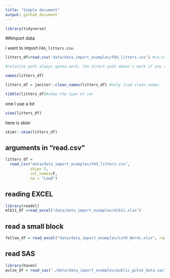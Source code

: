 ```yaml
---
title: "Simple document"
output: github_document
---
```


```r
library(tidyverse)

```


##import data

i want to import `FAS_litters.csv`.

```r
litters_df=read.csv('data/data_import_examples/FAS_litters.csv') #re;ative

#relative path always gonna work; the direct path doesn't work if you share the the R and data
```

```r
names(litters_df)

litters_df = janitor::clean_names(litters_df) #only load clean_names

tibble(litters_df)#show the typw of var
```
one I use a lot

```r
view(litters_df)

```

here is skier
```r
skimr::skim(litters_df)

```
## arguments in "read.csv"

```r
litters_df =
  read_csv("data/data_import_examples/FAS_litters.csv",
           skip= 5,
           col_names=F,
           na = "Low8")
```


## reading EXCEL
```r
library(readxl)
mlb11_df =read_excel("data/data_import_examples/mlb11.xlsx")
```


## read a small block

```r
fellow_df = read_excel("data/data_import_examples/LotR_Words.xlsx", range = "B3:D6")

```

## read SAS
```r
library(haven)
pulse_df = read_sas("./data/data_import_examples/public_pulse_data.sas7bdat",encoding = "latin1")

```

